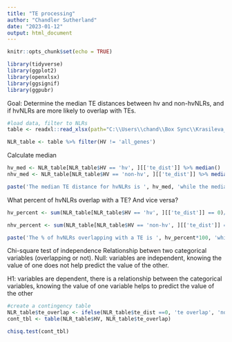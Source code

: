 ```yaml
---
title: "TE processing"
author: "Chandler Sutherland"
date: "2023-01-12"
output: html_document
---
```


```r
knitr::opts_chunk$set(echo = TRUE)
```

```r
library(tidyverse)
library(ggplot2)
library(openxlsx)
library(ggsignif)
library(ggpubr)
```

Goal: Determine the median TE distances between hv and non-hvNLRs, and if hvNLRs are more likely to overlap with TEs. 

```r
#load data, filter to NLRs
table <- readxl::read_xlsx(path="C:\\Users\\chand\\Box Sync\\Krasileva_Lab\\Research\\chandler\\Krasileva Lab\\E14\\all_gene_table.xlsx")

NLR_table <- table %>% filter(HV != 'all_genes') 

```

Calculate median 
```r
hv_med <- NLR_table[NLR_table$HV == 'hv', ][['te_dist']] %>% median()
nhv_med <- NLR_table[NLR_table$HV == 'non-hv', ][['te_dist']] %>% median()

paste('The median TE distance for hvNLRs is ', hv_med, 'while the median te distance for non-hvNLRs is', nhv_med)
```
What percent of hvNLRs overlap with a TE? And vice versa?
```r
hv_percent <- sum(NLR_table[NLR_table$HV == 'hv', ][['te_dist']] == 0)/length(NLR_table[NLR_table$HV == 'hv', ][['te_dist']])

nhv_percent <- sum(NLR_table[NLR_table$HV == 'non-hv', ][['te_dist']] == 0)/length(NLR_table[NLR_table$HV == 'non-hv', ][['te_dist']])

paste('The % of hvNLRs overlapping with a TE is ', hv_percent*100, 'while the % of non-hvNLRs overlapping with a TE is', nhv_percent*100)

```

Chi-square test of independence
Relationship betwen two categorical variables (overlapping or not). Null: variables are independent, knowing the value of one does not help predict the value of the other. 

H1: variables are dependent, there is a relationship between the categorical variables, knowing the value of one variable helps to predict the value of the other 


```r
#create a contingency table 
NLR_table$te_overlap <- ifelse(NLR_table$te_dist ==0, 'te overlap', 'not')
cont_tbl <- table(NLR_table$HV, NLR_table$te_overlap)

chisq.test(cont_tbl)
```



